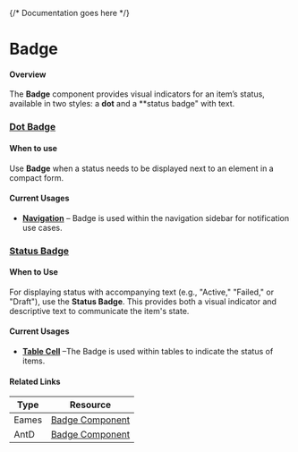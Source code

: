 

<Meta of={BadgeStories} />

{/* Documentation goes here */}

# Badge

#### Overview

The **Badge** component provides visual indicators for an item’s status, available in two styles: a **dot** and a **status badge" with text.

### [Dot Badge](https://mparticle.github.io/aquarium/?path=/story/components-data-display-badge--dot-badge)


#### When to use

Use **Badge** when a status needs to be displayed next to an element in a compact form.

#### Current Usages

- **[Navigation](https://mparticle.github.io/aquarium/?path=/story/components-navigation-globalnavigation--primary)** – Badge is used within the navigation sidebar for notification use cases.

<Canvas of={BadgeStories.DotBadge} />

### [Status Badge](https://mparticle.github.io/aquarium/?path=/story/components-data-display-badge--example-status)

#### When to Use

For displaying status with accompanying text (e.g., "Active," "Failed," or "Draft"), use the **Status Badge**. This provides both a visual indicator and descriptive text to communicate the item's state.

#### Current Usages

- **[Table Cell](https://mparticle.github.io/aquarium/?path=/story/ux-patterns-table-table--basic-table)** –The Badge is used within tables to indicate the status of items.

#### Related Links

| Type  | Resource                                                                                                                                               |
| ----- | ------------------------------------------------------------------------------------------------------------------------------------------------------ |
| Eames | [Badge Component](https://www.figma.com/design/veXnmignQnJz8StIq10VJ5/Eames-2.0---Foundations-%26-Components?node-id=399-0&node-type=canvas&t=B6HJWqqDsUOypZQj-0) |
| AntD | [Badge Component](https://ant.design/components/badge) |


<Canvas of={BadgeStories.BadgeStatus} />
